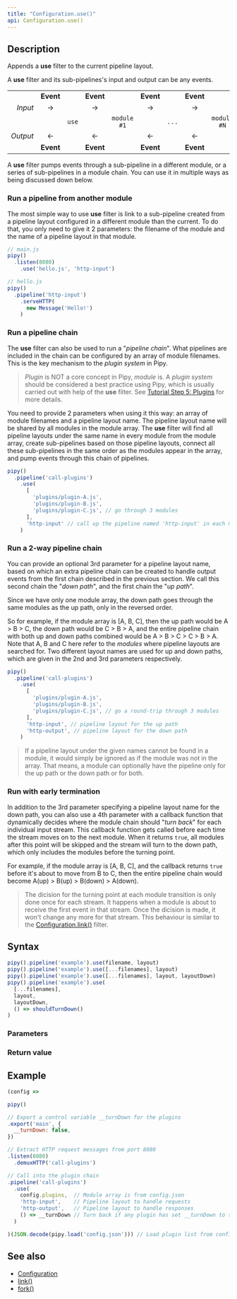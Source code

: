 ```yaml
---
title: "Configuration.use()"
api: Configuration.use()
---
```


## Description

Appends a **use** filter to the current pipeline layout.

A **use** filter and its sub-pipelines's input and output can be any events.

|          |           |       |           |             |           |       |           |             |
|---------:|:---------:|:-----:|:---------:|:-----------:|:---------:|:-----:|:---------:|:-----------:|
|          | **Event** |       | **Event** |             | **Event** |       | **Event** |             |
| _Input_  | →         |       | →         |             | →         |       | →         |             |
|          |           | `use` |           | `module #1` |           | `...` |           | `module #N` |
| _Output_ | ←         |       | ←         |             | ←         |       | ←         |             |
|          | **Event** |       | **Event** |             | **Event** |       | **Event** |             |

A **use** filter pumps events through a sub-pipeline in a different module, or a series of sub-pipelines in a module chain. You can use it in multiple ways as being discussed down below.

### Run a pipeline from another module

The most simple way to use **use** filter is link to a sub-pipeline created from a pipeline layout configured in a different module than the current. To do that, you only need to give it 2 parameters: the filename of the module and the name of a pipeline layout in that module.

``` js
// main.js
pipy()
  .listen(8080)
    .use('hello.js', 'http-input')

// hello.js
pipy()
  .pipeline('http-input')
    .serveHTTP(
      new Message('Hello!')
    )
```

### Run a pipeline chain

The **use** filter can also be used to run a "_pipeline chain_". What pipelines are included in the chain can be configured by an array of module filenames. This is the key mechanism to the _plugin system_ in Pipy.

> _Plugin_ is NOT a core concept in Pipy, _module_ is. A _plugin system_ should be considered a best practice using Pipy, which is usually carried out with help of the **use** filter. See [Tutorial Step 5: Plugins](/tutorial/05-plugins) for more details.

You need to provide 2 parameters when using it this way: an array of module filenames and a pipeline layout name. The pipeline layout name will be shared by all modules in the module array. The **use** filter will find all pipeline layouts under the same name in every module from the module array, create sub-pipelines based on those pipeline layouts, connect all these sub-pipelines in the same order as the modules appear in the array, and pump events through this chain of pipelines.

``` js
pipy()
  .pipeline('call-plugins')
    .use(
      [
        'plugins/plugin-A.js',
        'plugins/plugin-B.js',
        'plugins/plugin-C.js', // go through 3 modules
      ],
      'http-input' // call up the pipeline named 'http-input' in each module
    )
```

### Run a 2-way pipeline chain

You can provide an optional 3rd parameter for a pipeline layout name, based on which an extra pipeline chain can be created to handle output events from the first chain described in the previous section. We call this second chain the "_down path_", and the first chain the "_up path_".

Since we have only one module array, the down path goes through the same modules as the up path, only in the reversed order. 

So for example, if the module array is [A, B, C], then the up path would be A > B > C, the down path would be C > B > A, and the entire pipeline chain with both up and down paths combined would be A > B > C > C > B > A. Note that A, B and C here refer to the _modules_ where pipeline layouts are searched for. Two different layout names are used for up and down paths, which are given in the 2nd and 3rd parameters respectively.

``` js
pipy()
  .pipeline('call-plugins')
    .use(
      [
        'plugins/plugin-A.js',
        'plugins/plugin-B.js',
        'plugins/plugin-C.js', // go a round-trip through 3 modules
      ],
      'http-input', // pipeline layout for the up path
      'http-output', // pipeline layout for the down path
    )
```

> If a pipeline layout under the given names cannot be found in a module, it would simply be ignored as if the module was not in the array. That means, a module can optionally have the pipeline only for the up path or the down path or for both.

### Run with early termination

In addition to the 3rd parameter specifying a pipeline layout name for the down path, you can also use a 4th parameter with a callback function that dynamically decides where the module chain should "_turn back_" for each individual input stream. This callback function gets called before each time the stream moves on to the next module. When it returns `true`, all modules after this point will be skipped and the stream will turn to the down path, which only includes the modules before the turning point.

For example, if the module array is [A, B, C], and the callback returns `true` before it's about to move from B to C, then the entire pipeline chain would become A(up) > B(up) > B(down) > A(down).

> The dicision for the turning point at each module transition is only done once for each stream. It happens when a module is about to receive the first event in that stream. Once the dicision is made, it won't change any more for that stream. This behaviour is similar to the [Configuration.link()](/reference/api/Configuration/link) filter.

## Syntax

``` js
pipy().pipeline('example').use(filename, layout)
pipy().pipeline('example').use([...filenames], layout)
pipy().pipeline('example').use([...filenames], layout, layoutDown)
pipy().pipeline('example').use(
  [...filenames],
  layout,
  layoutDown,
  () => shouldTurnDown()
)
```

### Parameters

<Parameters/>

### Return value

<ReturnValue/>

## Example

``` js
(config =>

pipy()

// Export a control variable __turnDown for the plugins
.export('main', {
  __turnDown: false,
})

// Extract HTTP request messages from port 8080
.listen(8080)
  .demuxHTTP('call-plugins')

// Call into the plugin chain
.pipeline('call-plugins')
  .use(
    config.plugins,  // Module array is from config.json
    'http-input',    // Pipeline layout to handle requests
    'http-output',   // Pipeline layout to handle responses
    () => __turnDown // Turn back if any plugin has set __turnDown to true
  )

)(JSON.decode(pipy.load('config.json'))) // Load plugin list from config.json
```

## See also

* [Configuration](/reference/api/Configuration)
* [link()](/reference/api/Configuration/link)
* [fork()](/reference/api/Configuration/fork)
